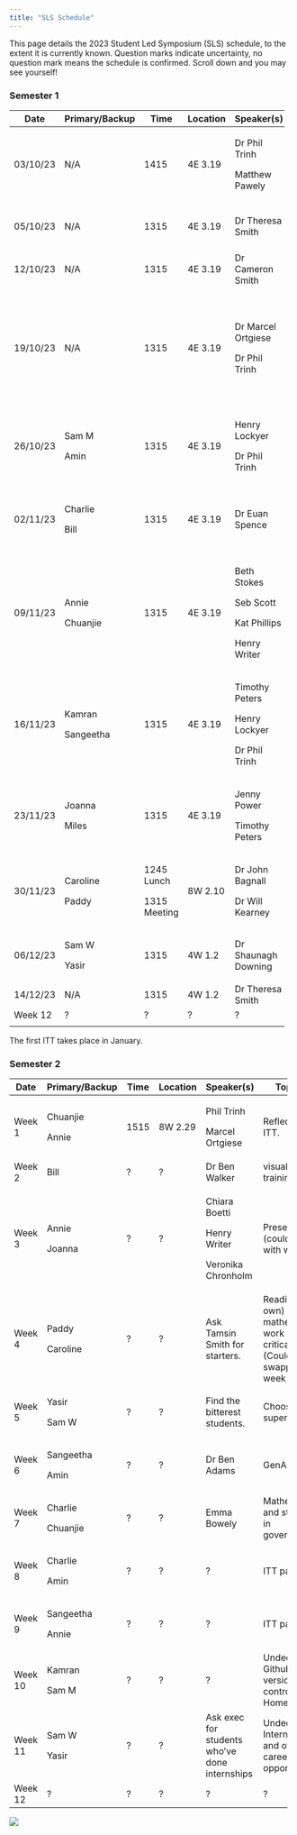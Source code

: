 ```yaml
---
title: "SLS Schedule"
---
```


This page details the 2023 Student Led Symposium (SLS) schedule, to the extent it is currently known. Question marks indicate uncertainty, no question mark means the schedule is confirmed. Scroll down and you may see yourself!

### Semester 1

+----------+----------------+--------------+----------+---------------------+----------------------------------------------------------------------------+
| Date     | Primary/Backup | Time         | Location | Speaker(s)          | Topic(s)                                                                   |
+==========+================+==============+==========+=====================+============================================================================+
| 03/10/23 | N/A            | 1415         | 4E 3.19  | Dr Phil Trinh       | Key dates. Doing a PhD- what to expect, and what to be aware of.           |
|          |                |              |          |                     |                                                                            |
|          |                |              |          | Matthew Pawely      |                                                                            |
+----------+----------------+--------------+----------+---------------------+----------------------------------------------------------------------------+
| 05/10/23 | N/A            | 1315         | 4E 3.19  | Dr Theresa Smith    | Introduction to interdisciplinary research projects (IRPs).                |
+----------+----------------+--------------+----------+---------------------+----------------------------------------------------------------------------+
| 12/10/23 | N/A            | 1315         | 4E 3.19  | Dr Cameron Smith    | How to give (and not give) a good talk.                                    |
+----------+----------------+--------------+----------+---------------------+----------------------------------------------------------------------------+
| 19/10/23 | N/A            | 1315         | 4E 3.19  | Dr Marcel Ortgiese  | Useful software tools. Useful literature research tools.                   |
|          |                |              |          |                     |                                                                            |
|          |                |              |          | Dr Phil Trinh       | Hosting seminars, networking, and asking the right questions               |
+----------+----------------+--------------+----------+---------------------+----------------------------------------------------------------------------+
| 26/10/23 | Sam M          | 1315         | 4E 3.19  | Henry Lockyer       | All things LaTeX.                                                          |
|          |                |              |          |                     |                                                                            |
|          | Amin           |              |          | Dr Phil Trinh       | How to use your training support fund.                                     |
+----------+----------------+--------------+----------+---------------------+----------------------------------------------------------------------------+
| 02/11/23 | Charlie        | 1315         | 4E 3.19  | Dr Euan Spence      | Producing mathematical writing that will be read, understood, and enjoyed. |
|          |                |              |          |                     |                                                                            |
|          | Bill           |              |          |                     |                                                                            |
+----------+----------------+--------------+----------+---------------------+----------------------------------------------------------------------------+
| 09/11/23 | Annie          | 1315         | 4E 3.19  | Beth Stokes         | Outreach, Maths Communication, and Behind the Research.                    |
|          |                |              |          |                     |                                                                            |
|          | Chuanjie       |              |          | Seb Scott           |                                                                            |
|          |                |              |          |                     |                                                                            |
|          |                |              |          | Kat Phillips        |                                                                            |
|          |                |              |          |                     |                                                                            |
|          |                |              |          | Henry Writer        |                                                                            |
+----------+----------------+--------------+----------+---------------------+----------------------------------------------------------------------------+
| 16/11/23 | Kamran         | 1315         | 4E 3.19  | Timothy Peters      | Nimbus and getting the HPC working.                                        |
|          |                |              |          |                     |                                                                            |
|          | Sangeetha      |              |          | Henry Lockyer       |                                                                            |
|          |                |              |          |                     |                                                                            |
|          |                |              |          | Dr Phil Trinh       |                                                                            |
+----------+----------------+--------------+----------+---------------------+----------------------------------------------------------------------------+
| 23/11/23 | Joanna         | 1315         | 4E 3.19  | Jenny Power         | What to do during an ITT.                                                  |
|          |                |              |          |                     |                                                                            |
|          | Miles          |              |          | Timothy Peters      |                                                                            |
+----------+----------------+--------------+----------+---------------------+----------------------------------------------------------------------------+
| 30/11/23 | Caroline       | 1245 Lunch   | 8W 2.10  | Dr John Bagnall     | ITT preparation with Wessex Water.                                         |
|          |                |              |          |                     |                                                                            |
|          | Paddy          | 1315 Meeting |          | Dr Will Kearney     |                                                                            |
+----------+----------------+--------------+----------+---------------------+----------------------------------------------------------------------------+
| 06/12/23 | Sam W          | 1315         | 4W 1.2   | Dr Shaunagh Downing | ITT preparation with CameraForensics.                                      |
|          |                |              |          |                     |                                                                            |
|          | Yasir          |              |          |                     |                                                                            |
+----------+----------------+--------------+----------+---------------------+----------------------------------------------------------------------------+
| 14/12/23 | N/A            | 1315         | 4W 1.2   | Dr Theresa Smith    | IRP presentations.                                                         |
+----------+----------------+--------------+----------+---------------------+----------------------------------------------------------------------------+
| Week 12  | ?              | ?            | ?        | ?                   | ?                                                                          |
+----------+----------------+--------------+----------+---------------------+----------------------------------------------------------------------------+
|          |                |              |          |                     |                                                                            |
+----------+----------------+--------------+----------+---------------------+----------------------------------------------------------------------------+

The first ITT takes place in January.

### Semester 2

+---------+----------------+-------+----------+-----------------------------------------------+--------------------------------------------------------------------------------+
| Date    | Primary/Backup | Time  | Location | Speaker(s)                                    | Topic(s)                                                                       |
+=========+================+=======+==========+===============================================+================================================================================+
| Week 1  | Chuanjie       | 1515  | 8W 2.29  | Phil Trinh                                    | Reflecting on ITT.                                                             |
|         |                |       |          |                                               |                                                                                |
|         | Annie          |       |          | Marcel Ortgiese                               |                                                                                |
+---------+----------------+-------+----------+-----------------------------------------------+--------------------------------------------------------------------------------+
| Week 2  | Bill           | ?     | ?        | Dr Ben Walker                                 | visualPDE training.                                                            |
+---------+----------------+-------+----------+-----------------------------------------------+--------------------------------------------------------------------------------+
| Week 3  | Annie          | ?     | ?        | Chiara Boetti                                 | Presentations (could swap with week 2)                                         |
|         |                |       |          |                                               |                                                                                |
|         | Joanna         |       |          | Henry Writer                                  |                                                                                |
|         |                |       |          |                                               |                                                                                |
|         |                |       |          | Veronika Chronholm                            |                                                                                |
+---------+----------------+-------+----------+-----------------------------------------------+--------------------------------------------------------------------------------+
| Week 4  | Paddy          | ?     | ?        | Ask Tamsin Smith for starters.                | Reading (your own) mathematical work critically. (Could be swapped to week 5). |
|         |                |       |          |                                               |                                                                                |
|         | Caroline       |       |          |                                               |                                                                                |
+---------+----------------+-------+----------+-----------------------------------------------+--------------------------------------------------------------------------------+
| Week 5  | Yasir          | ?     | ?        | Find the bitterest students.                  | Choosing a supervisor.                                                         |
|         |                |       |          |                                               |                                                                                |
|         | Sam W          |       |          |                                               |                                                                                |
+---------+----------------+-------+----------+-----------------------------------------------+--------------------------------------------------------------------------------+
| Week 6  | Sangeetha      | ?     | ?        | Dr Ben Adams                                  | GenAI?                                                                         |
|         |                |       |          |                                               |                                                                                |
|         | Amin           |       |          |                                               |                                                                                |
+---------+----------------+-------+----------+-----------------------------------------------+--------------------------------------------------------------------------------+
| Week 7  | Charlie        | ?     | ?        | Emma Bowely                                   | Mathematics and statistics in government?                                      |
|         |                |       |          |                                               |                                                                                |
|         | Chuanjie       |       |          |                                               |                                                                                |
+---------+----------------+-------+----------+-----------------------------------------------+--------------------------------------------------------------------------------+
| Week 8  | Charlie        | ?     | ?        | ?                                             | ITT partner 1?                                                                 |
|         |                |       |          |                                               |                                                                                |
|         | Amin           |       |          |                                               |                                                                                |
+---------+----------------+-------+----------+-----------------------------------------------+--------------------------------------------------------------------------------+
| Week 9  | Sangeetha      | ?     | ?        | ?                                             | ITT partner 2?                                                                 |
|         |                |       |          |                                               |                                                                                |
|         | Annie          |       |          |                                               |                                                                                |
+---------+----------------+-------+----------+-----------------------------------------------+--------------------------------------------------------------------------------+
| Week 10 | Kamran         | ?     | ?        | ?                                             | Undecided. Github and version control? Homepage?                               |
|         |                |       |          |                                               |                                                                                |
|         | Sam M          |       |          |                                               |                                                                                |
+---------+----------------+-------+----------+-----------------------------------------------+--------------------------------------------------------------------------------+
| Week 11 | Sam W          | ?     | ?        | Ask exec for students who've done internships | Undecided. Internships and other career opportunities?                         |
|         |                |       |          |                                               |                                                                                |
|         | Yasir          |       |          |                                               |                                                                                |
+---------+----------------+-------+----------+-----------------------------------------------+--------------------------------------------------------------------------------+
| Week 12 | ?              | ?     | ?        | ?                                             | ?                                                                              |
+---------+----------------+-------+----------+-----------------------------------------------+--------------------------------------------------------------------------------+

![](cohort10.jpeg){fig-align="center"}
